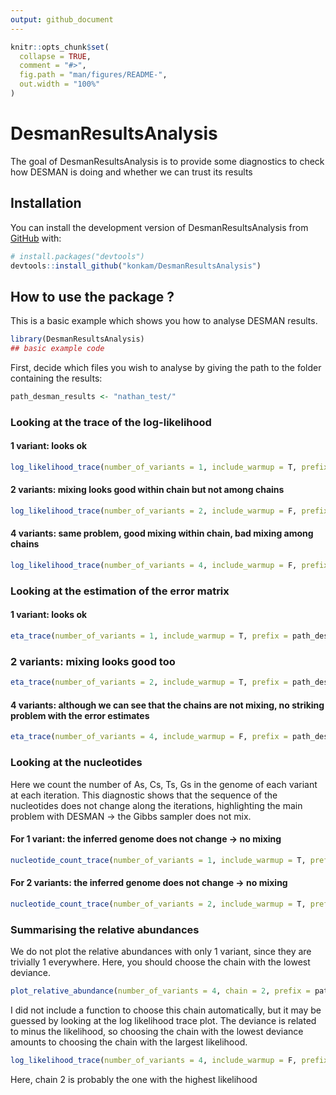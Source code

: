 ```yaml
---
output: github_document
---
```


<!-- README.md is generated from README.Rmd. Please edit that file -->

```r
knitr::opts_chunk$set(
  collapse = TRUE,
  comment = "#>",
  fig.path = "man/figures/README-",
  out.width = "100%"
)
```

# DesmanResultsAnalysis

<!-- badges: start -->
<!-- badges: end -->

The goal of DesmanResultsAnalysis is to provide some diagnostics to check how DESMAN is doing and whether we can trust its results


## Installation

You can install the development version of DesmanResultsAnalysis from [GitHub](https://github.com/) with:

``` r
# install.packages("devtools")
devtools::install_github("konkam/DesmanResultsAnalysis")
```

## How to use the package ?

This is a basic example which shows you how to analyse DESMAN results.

```r
library(DesmanResultsAnalysis)
## basic example code
```

First, decide which files you wish to analyse by giving the path to the folder containing the results:
```r
path_desman_results <- "nathan_test/"
```

### Looking at the trace of the log-likelihood

#### 1 variant: looks ok

```r
log_likelihood_trace(number_of_variants = 1, include_warmup = T, prefix = path_desman_results)
```

#### 2 variants: mixing looks good within chain but not among chains

```r
log_likelihood_trace(number_of_variants = 2, include_warmup = F, prefix = path_desman_results)
```

#### 4 variants: same problem, good mixing within chain, bad mixing among chains

```r
log_likelihood_trace(number_of_variants = 4, include_warmup = F, prefix = path_desman_results)
```


### Looking at the estimation of the error matrix

#### 1 variant: looks ok

```r
eta_trace(number_of_variants = 1, include_warmup = T, prefix = path_desman_results)
```

### 2 variants: mixing looks good too

```r
eta_trace(number_of_variants = 2, include_warmup = T, prefix = path_desman_results)
```

#### 4 variants: although we can see that the chains are not mixing, no striking problem with the error estimates

```r
eta_trace(number_of_variants = 4, include_warmup = F, prefix = path_desman_results)
```

### Looking at the nucleotides

Here we count the number of As, Cs, Ts, Gs in the genome of each variant at each iteration. This diagnostic shows that the sequence of the nucleotides does not change along the iterations, highlighting the main problem with DESMAN -> the Gibbs sampler does not mix.

#### For 1 variant: the inferred genome does not change -> no mixing

```r
nucleotide_count_trace(number_of_variants = 1, include_warmup = T, prefix = path_desman_results)
```

#### For 2 variants: the inferred genome does not change -> no mixing

```r
nucleotide_count_trace(number_of_variants = 2, include_warmup = T, prefix = path_desman_results)
```


### Summarising the relative abundances

We do not plot the relative abundances with only 1 variant, since they are trivially 1 everywhere. Here, you should choose the chain with the lowest deviance. 

```r
plot_relative_abundance(number_of_variants = 4, chain = 2, prefix = path_desman_results)
```

I did not include a function to choose this chain automatically, but it may be guessed by looking at the log likelihood trace plot. The deviance is related to minus the likelihood, so choosing the chain with the lowest deviance amounts to choosing the chain with the largest likelihood.

```r
log_likelihood_trace(number_of_variants = 4, include_warmup = F, prefix = path_desman_results)
```

Here, chain 2 is probably the one with the highest likelihood

